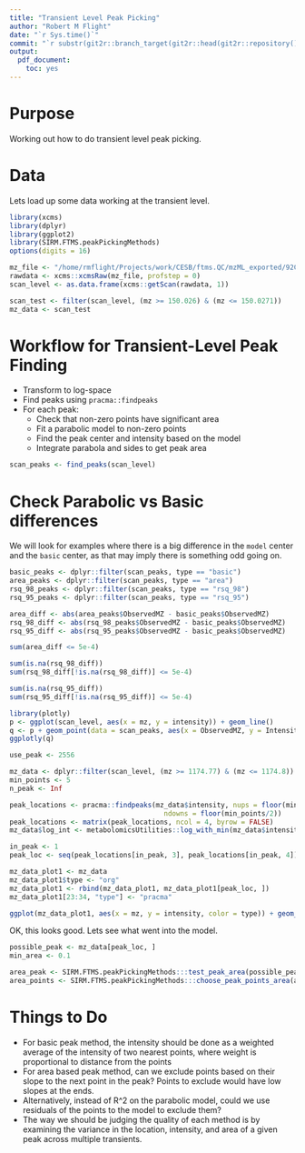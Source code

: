 ```yaml
---
title: "Transient Level Peak Picking"
author: "Robert M Flight"
date: "`r Sys.time()`"
commit: "`r substr(git2r::branch_target(git2r::head(git2r::repository())), 1, 8)`"
output: 
  pdf_document: 
    toc: yes
---
```


# Purpose

Working out how to do transient level peak picking.

# Data

Lets load up some data working at the transient level.

```r
library(xcms)
library(dplyr)
library(ggplot2)
library(SIRM.FTMS.peakPickingMethods)
options(digits = 16)

mz_file <- "/home/rmflight/Projects/work/CESB/ftms.QC/mzML_exported/92Cpos.mzML"
rawdata <- xcms::xcmsRaw(mz_file, profstep = 0)
scan_level <- as.data.frame(xcms::getScan(rawdata, 1))

scan_test <- filter(scan_level, (mz >= 150.026) & (mz <= 150.0271))
mz_data <- scan_test
```

# Workflow for Transient-Level Peak Finding

* Transform to log-space
* Find peaks using `pracma::findpeaks`
* For each peak:
    * Check that non-zero points have significant area
    * Fit a parabolic model to non-zero points
    * Find the peak center and intensity based on the model
    * Integrate parabola and sides to get peak area

```r
scan_peaks <- find_peaks(scan_level)
```

# Check Parabolic vs Basic differences

We will look for examples where there is a big difference in the `model` center
and the `basic` center, as that may imply there is something odd going on.

```r
basic_peaks <- dplyr::filter(scan_peaks, type == "basic")
area_peaks <- dplyr::filter(scan_peaks, type == "area")
rsq_98_peaks <- dplyr::filter(scan_peaks, type == "rsq_98")
rsq_95_peaks <- dplyr::filter(scan_peaks, type == "rsq_95")

area_diff <- abs(area_peaks$ObservedMZ - basic_peaks$ObservedMZ)
rsq_98_diff <- abs(rsq_98_peaks$ObservedMZ - basic_peaks$ObservedMZ)
rsq_95_diff <- abs(rsq_95_peaks$ObservedMZ - basic_peaks$ObservedMZ)

sum(area_diff <= 5e-4)

sum(is.na(rsq_98_diff))
sum(rsq_98_diff[!is.na(rsq_98_diff)] <= 5e-4)

sum(is.na(rsq_95_diff))
sum(rsq_95_diff[!is.na(rsq_95_diff)] <= 5e-4)

```

```r
library(plotly)
p <- ggplot(scan_level, aes(x = mz, y = intensity)) + geom_line()
q <- p + geom_point(data = scan_peaks, aes(x = ObservedMZ, y = Intensity, color = type))
ggplotly(q)
```

```r
use_peak <- 2556

mz_data <- dplyr::filter(scan_level, (mz >= 1174.77) & (mz <= 1174.8))
min_points <- 5
n_peak <- Inf

peak_locations <- pracma::findpeaks(mz_data$intensity, nups = floor(min_points/2),
                                      ndowns = floor(min_points/2))
peak_locations <- matrix(peak_locations, ncol = 4, byrow = FALSE)
mz_data$log_int <- metabolomicsUtilities::log_with_min(mz_data$intensity)

in_peak <- 1
peak_loc <- seq(peak_locations[in_peak, 3], peak_locations[in_peak, 4])

mz_data_plot1 <- mz_data
mz_data_plot1$type <- "org"
mz_data_plot1 <- rbind(mz_data_plot1, mz_data_plot1[peak_loc, ])
mz_data_plot1[23:34, "type"] <- "pracma"

ggplot(mz_data_plot1, aes(x = mz, y = intensity, color = type)) + geom_point() + geom_line()
```

OK, this looks good. Lets see what went into the model.

```r
possible_peak <- mz_data[peak_loc, ]
min_area <- 0.1

area_peak <- SIRM.FTMS.peakPickingMethods:::test_peak_area(possible_peak[, c("mz", "intensity")], min_points = min_points - 2)
area_points <- SIRM.FTMS.peakPickingMethods:::choose_peak_points_area(area_peak, min_area)


```

# Things to Do

* For basic peak method, the intensity should be done as a weighted average
of the intensity of two nearest points, where weight is proportional to distance
from the points
* For area based peak method, can we exclude points based on their slope to
the next point in the peak? Points to exclude would have low slopes at
the ends.
* Alternatively, instead of R^2 on the parabolic model, could we use residuals
of the points to the model to exclude them?
* The way we should be judging the quality of each method is by examining
the variance in the location, intensity, and area of a given peak across
multiple transients.

